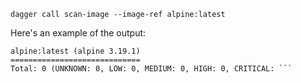 ```shell
dagger call scan-image --image-ref alpine:latest
```

Here's an example of the output:

```shell
alpine:latest (alpine 3.19.1)
=============================
Total: 0 (UNKNOWN: 0, LOW: 0, MEDIUM: 0, HIGH: 0, CRITICAL: ```
```
